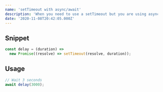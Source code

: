 ```yaml
---
name: 'setTimeout with async/await'
description: 'When you need to use a setTimeout but you are using async/await'
date: '2020-11-08T20:42:05.000Z'
---
```


## Snippet

```js
const delay = (duration) =>
  new Promise((resolve) => setTimeout(resolve, duration));
```

## Usage

```js
// Wait 3 seconds
await delay(3000);
```

